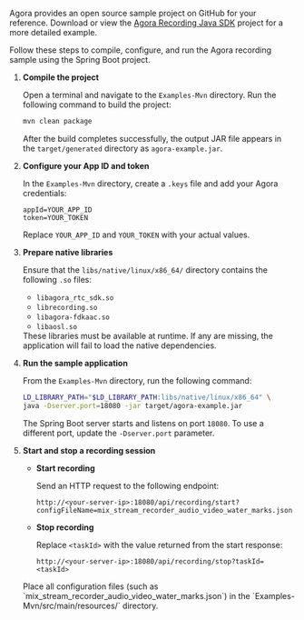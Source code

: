 <PlatformWrapper platform="linux-java">

Agora provides an open source sample project on GitHub for your reference. Download or view the [Agora Recording Java SDK](https://github.com/AgoraIO-Extensions/Agora-Recording-Java-SDK) project for a more detailed example.

Follow these steps to compile, configure, and run the Agora recording sample using the Spring Boot project.

1. **Compile the project**

   Open a terminal and navigate to the `Examples-Mvn` directory. Run the following command to build the project:

   ```bash
   mvn clean package
   ```

   After the build completes successfully, the output JAR file appears in the `target/generated` directory as `agora-example.jar`.

2. **Configure your App ID and token**

   In the `Examples-Mvn` directory, create a `.keys` file and add your Agora credentials:

   ```
   appId=YOUR_APP_ID
   token=YOUR_TOKEN
   ```

   Replace `YOUR_APP_ID` and `YOUR_TOKEN` with your actual values.

3. **Prepare native libraries**

   Ensure that the `libs/native/linux/x86_64/` directory contains the following `.so` files:

   - `libagora_rtc_sdk.so`
   - `librecording.so`
   - `libagora-fdkaac.so`
   - `libaosl.so`

   <Admonition type="info" info="info">
   These libraries must be available at runtime. If any are missing, the application will fail to load the native dependencies.
   </Admonition>

4. **Run the sample application**

   From the `Examples-Mvn` directory, run the following command:

   ```bash
   LD_LIBRARY_PATH="$LD_LIBRARY_PATH:libs/native/linux/x86_64" \
   java -Dserver.port=18080 -jar target/agora-example.jar
   ```

   The Spring Boot server starts and listens on port `18080`. To use a different port, update the `-Dserver.port` parameter.

5. **Start and stop a recording session**

   - **Start recording**

     Send an HTTP request to the following endpoint:

     ```text
     http://<your-server-ip>:18080/api/recording/start?configFileName=mix_stream_recorder_audio_video_water_marks.json
     ```

   - **Stop recording**

     Replace `<taskId>` with the value returned from the start response:

     ```text
     http://<your-server-ip>:18080/api/recording/stop?taskId=<taskId>
     ```

   <Admonition type="info" info="info">
   Place all configuration files (such as `mix_stream_recorder_audio_video_water_marks.json`) in the `Examples-Mvn/src/main/resources/` directory.
   </Admonition>

</PlatformWrapper>

